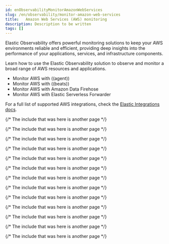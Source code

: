 ```yaml
---
id: enObservabilityMonitorAmazonWebServices
slug: /en/observability/monitor-amazon-web-services
title:   Amazon Web Services (AWS) monitoring
description: Description to be written
tags: []
---
```



<div id="monitor-amazon-web-services"></div>

Elastic Observability offers powerful monitoring solutions to keep your AWS environments reliable and efficient, providing deep insights into the performance of your applications, services, and infrastructure components.

Learn how to use the Elastic Observability solution to observe and monitor a broad range of AWS resources and applications.

- <DocLink id="enObservabilityMonitorAwsElasticAgent">Monitor AWS with ((agent))</DocLink>
- <DocLink id="enObservabilityMonitorAws">Monitor AWS with ((beats))</DocLink>
- <DocLink id="enObservabilityMonitorAwsFirehose">Monitor AWS with Amazon Data Firehose</DocLink>
- <DocLink id="enObservabilityMonitorAwsEsf">Monitor AWS with Elastic Serverless Forwarder</DocLink>

For a full list of supported AWS integrations, check the [Elastic
Integrations docs](((integrations-docs))).

{/* The include that was here is another page */}

{/* The include that was here is another page */}

{/* The include that was here is another page */}

{/* The include that was here is another page */}

{/* The include that was here is another page */}

{/* The include that was here is another page */}

{/* The include that was here is another page */}

{/* The include that was here is another page */}

{/* The include that was here is another page */}

{/* The include that was here is another page */}

{/* The include that was here is another page */}

{/* The include that was here is another page */}

{/* The include that was here is another page */}

